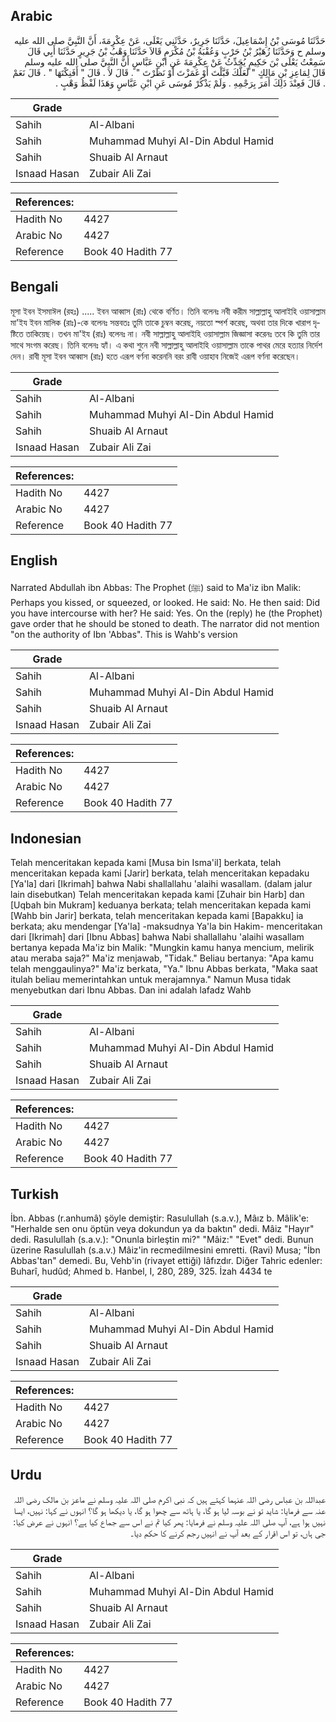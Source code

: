 ## Arabic


<div dir="rtl" lang="ar" style={{fontSize:'larger',backgroundColor:'#f8f9fa',padding:20}}>
حَدَّثَنَا مُوسَى بْنُ إِسْمَاعِيلَ، حَدَّثَنَا جَرِيرٌ، حَدَّثَنِي يَعْلَى، عَنْ عِكْرِمَةَ، أَنَّ النَّبِيَّ صلى الله عليه وسلم ح وَحَدَّثَنَا زُهَيْرُ بْنُ حَرْبٍ وَعُقْبَةُ بْنُ مُكْرَمٍ قَالاَ حَدَّثَنَا وَهْبُ بْنُ جَرِيرٍ حَدَّثَنَا أَبِي قَالَ سَمِعْتُ يَعْلَى بْنَ حَكِيمٍ يُحَدِّثُ عَنْ عِكْرِمَةَ عَنِ ابْنِ عَبَّاسٍ أَنَّ النَّبِيَّ صلى الله عليه وسلم قَالَ لِمَاعِزِ بْنِ مَالِكٍ ‏"‏ لَعَلَّكَ قَبَّلْتَ أَوْ غَمَزْتَ أَوْ نَظَرْتَ ‏"‏ ‏.‏ قَالَ لاَ ‏.‏ قَالَ ‏"‏ أَفَنِكْتَهَا ‏"‏ ‏.‏ قَالَ نَعَمْ ‏.‏ قَالَ فَعِنْدَ ذَلِكَ أَمَرَ بِرَجْمِهِ ‏.‏ وَلَمْ يَذْكُرْ مُوسَى عَنِ ابْنِ عَبَّاسٍ وَهَذَا لَفْظُ وَهْبٍ ‏.‏
</div>
<div style={{backgroundColor:'#f8f9fa',padding:20, marginBottom: 10}}><table> <thead> <tr> <th>Grade</th> <th></th> </tr> </thead> <tbody> <tr><td>Sahih</td><td>Al-Albani</td></tr><tr><td>Sahih</td><td>Muhammad Muhyi Al-Din Abdul Hamid</td></tr><tr><td>Sahih</td><td>Shuaib Al Arnaut</td></tr><tr><td>Isnaad Hasan</td><td>Zubair Ali Zai</td></tr></tbody></table><table> <thead> <tr> <th>References:</th> <th></th> </tr> </thead> <tbody><tr><td>Hadith No</td><td>4427</td></tr><tr><td>Arabic No</td><td>4427</td></tr><tr><td>Reference</td><td>Book 40 Hadith 77</td></tr></tbody></table></div>

## Bengali


<div dir="ltr" lang="bn" style={{fontSize:'larger',backgroundColor:'#f8f9fa',padding:20}}>
মূসা ইবন ইসমাঈল (রহঃ) ..... ইবন আব্বাস (রাঃ) থেকে বর্ণিত। তিনি বলেনঃ নবী করীম সাল্লাল্লাহু আলাইহি ওয়াসাল্লাম মা'ইয ইবন মালিক (রাঃ)-কে বলেনঃ সন্তবতঃ তুমি তাকে চুম্বন করেছ, নয়তো স্পর্শ করেছ, অথবা তার দিকে খারাপ দৃষ্টিতে তাকিয়েছ। তখন মা'ইয (রাঃ) বলেনঃ না। নবী সাল্লাল্লাহু আলাইহি ওয়াসাল্লাম জিজ্ঞাসা করেনঃ তবে কি তুমি তার সাথে সংগম করেছ। তিনি বলেনঃ হ্যাঁ। এ কথা শুনে নবী সাল্লাল্লাহু আলাইহি ওয়াসাল্লাম তাকে পাথর মেরে হত্যার নির্দেশ দেন। রাবী মূসা ইবন আব্বাস (রাঃ) হতে এরূপ বর্ণনা করেননি বরং রাবী ওয়াহাব নিজেই এরূপ বর্ণনা করেছেন।
</div>
<div style={{backgroundColor:'#f8f9fa',padding:20, marginBottom: 10}}><table> <thead> <tr> <th>Grade</th> <th></th> </tr> </thead> <tbody> <tr><td>Sahih</td><td>Al-Albani</td></tr><tr><td>Sahih</td><td>Muhammad Muhyi Al-Din Abdul Hamid</td></tr><tr><td>Sahih</td><td>Shuaib Al Arnaut</td></tr><tr><td>Isnaad Hasan</td><td>Zubair Ali Zai</td></tr></tbody></table><table> <thead> <tr> <th>References:</th> <th></th> </tr> </thead> <tbody><tr><td>Hadith No</td><td>4427</td></tr><tr><td>Arabic No</td><td>4427</td></tr><tr><td>Reference</td><td>Book 40 Hadith 77</td></tr></tbody></table></div>

## English


<div dir="ltr" lang="en" style={{fontSize:'larger',backgroundColor:'#f8f9fa',padding:20}}>
Narrated Abdullah ibn Abbas: The Prophet (ﷺ) said to Ma'iz ibn Malik: Perhaps you kissed, or squeezed, or looked. He said: No. He then said: Did you have intercourse with her? He said: Yes. On the (reply) he (the Prophet) gave order that he should be stoned to death. The narrator did not mention "on the authority of Ibn 'Abbas". This is Wahb's version
</div>
<div style={{backgroundColor:'#f8f9fa',padding:20, marginBottom: 10}}><table> <thead> <tr> <th>Grade</th> <th></th> </tr> </thead> <tbody> <tr><td>Sahih</td><td>Al-Albani</td></tr><tr><td>Sahih</td><td>Muhammad Muhyi Al-Din Abdul Hamid</td></tr><tr><td>Sahih</td><td>Shuaib Al Arnaut</td></tr><tr><td>Isnaad Hasan</td><td>Zubair Ali Zai</td></tr></tbody></table><table> <thead> <tr> <th>References:</th> <th></th> </tr> </thead> <tbody><tr><td>Hadith No</td><td>4427</td></tr><tr><td>Arabic No</td><td>4427</td></tr><tr><td>Reference</td><td>Book 40 Hadith 77</td></tr></tbody></table></div>

## Indonesian


<div dir="ltr" lang="id" style={{fontSize:'larger',backgroundColor:'#f8f9fa',padding:20}}>
Telah menceritakan kepada kami [Musa bin Isma'il] berkata, telah menceritakan kepada kami [Jarir] berkata, telah menceritakan kepadaku [Ya'la] dari [Ikrimah] bahwa Nabi shallallahu 'alaihi wasallam. (dalam jalur lain disebutkan) Telah menceritakan kepada kami [Zuhair bin Harb] dan [Uqbah bin Mukram] keduanya berkata; telah menceritakan kepada kami [Wahb bin Jarir] berkata, telah menceritakan kepada kami [Bapakku] ia berkata; aku mendengar [Ya'la] -maksudnya Ya'la bin Hakim- menceritakan dari [Ikrimah] dari [Ibnu Abbas] bahwa Nabi shallallahu 'alaihi wasallam bertanya kepada Ma'iz bin Malik: "Mungkin kamu hanya mencium, melirik atau meraba saja?" Ma'iz menjawab, "Tidak." Beliau bertanya: "Apa kamu telah menggaulinya?" Ma'iz berkata, "Ya." Ibnu Abbas berkata, "Maka saat itulah beliau memerintahkan untuk merajamnya." Namun Musa tidak menyebutkan dari Ibnu Abbas. Dan ini adalah lafadz Wahb
</div>
<div style={{backgroundColor:'#f8f9fa',padding:20, marginBottom: 10}}><table> <thead> <tr> <th>Grade</th> <th></th> </tr> </thead> <tbody> <tr><td>Sahih</td><td>Al-Albani</td></tr><tr><td>Sahih</td><td>Muhammad Muhyi Al-Din Abdul Hamid</td></tr><tr><td>Sahih</td><td>Shuaib Al Arnaut</td></tr><tr><td>Isnaad Hasan</td><td>Zubair Ali Zai</td></tr></tbody></table><table> <thead> <tr> <th>References:</th> <th></th> </tr> </thead> <tbody><tr><td>Hadith No</td><td>4427</td></tr><tr><td>Arabic No</td><td>4427</td></tr><tr><td>Reference</td><td>Book 40 Hadith 77</td></tr></tbody></table></div>

## Turkish


<div dir="ltr" lang="tr" style={{fontSize:'larger',backgroundColor:'#f8f9fa',padding:20}}>
İbn. Abbas (r.anhumâ) şöyle demiştir: Rasulullah (s.a.v.), Mâız b. Mâlik'e: "Herhalde sen onu öptün veya dokundun ya da baktın" dedi. Mâiz "Hayır" dedi. Rasulullah (s.a.v.): "Onunla birleştin mi?" "Mâiz:" "Evet" dedi. Bunun üzerine Rasulullah (s.a.v.) Mâiz'in recmedilmesini emretti. (Ravi) Musa; "İbn Abbas'tan" demedi. Bu, Vehb'in (rivayet ettiği) lâfızdır. Diğer Tahric edenler: Buharî, hudûd; Ahmed b. Hanbel, I, 280, 289, 325. İzah 4434 te
</div>
<div style={{backgroundColor:'#f8f9fa',padding:20, marginBottom: 10}}><table> <thead> <tr> <th>Grade</th> <th></th> </tr> </thead> <tbody> <tr><td>Sahih</td><td>Al-Albani</td></tr><tr><td>Sahih</td><td>Muhammad Muhyi Al-Din Abdul Hamid</td></tr><tr><td>Sahih</td><td>Shuaib Al Arnaut</td></tr><tr><td>Isnaad Hasan</td><td>Zubair Ali Zai</td></tr></tbody></table><table> <thead> <tr> <th>References:</th> <th></th> </tr> </thead> <tbody><tr><td>Hadith No</td><td>4427</td></tr><tr><td>Arabic No</td><td>4427</td></tr><tr><td>Reference</td><td>Book 40 Hadith 77</td></tr></tbody></table></div>

## Urdu


<div dir="rtl" lang="ur" style={{fontSize:'larger',backgroundColor:'#f8f9fa',padding:20}}>
عبداللہ بن عباس رضی اللہ عنہما کہتے ہیں کہ نبی اکرم صلی اللہ علیہ وسلم نے ماعز بن مالک رضی اللہ عنہ سے فرمایا: شاید تو نے بوسہ لیا ہو گا، یا ہاتھ سے چھوا ہو گا، یا دیکھا ہو گا؟ انہوں نے کہا: نہیں، ایسا نہیں ہوا ہے، آپ صلی اللہ علیہ وسلم نے فرمایا: پھر کیا تم نے اس سے جماع کیا ہے؟ انہوں نے عرض کیا: جی ہاں، تو اس اقرار کے بعد آپ نے انہیں رجم کرنے کا حکم دیا۔
</div>
<div style={{backgroundColor:'#f8f9fa',padding:20, marginBottom: 10}}><table> <thead> <tr> <th>Grade</th> <th></th> </tr> </thead> <tbody> <tr><td>Sahih</td><td>Al-Albani</td></tr><tr><td>Sahih</td><td>Muhammad Muhyi Al-Din Abdul Hamid</td></tr><tr><td>Sahih</td><td>Shuaib Al Arnaut</td></tr><tr><td>Isnaad Hasan</td><td>Zubair Ali Zai</td></tr></tbody></table><table> <thead> <tr> <th>References:</th> <th></th> </tr> </thead> <tbody><tr><td>Hadith No</td><td>4427</td></tr><tr><td>Arabic No</td><td>4427</td></tr><tr><td>Reference</td><td>Book 40 Hadith 77</td></tr></tbody></table></div>